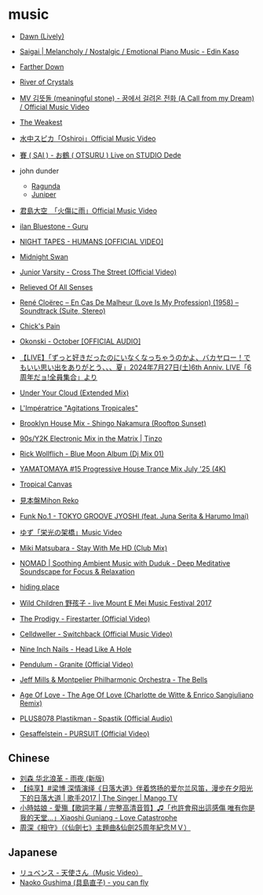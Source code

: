 # music

- [Dawn (Lively)](https://www.youtube.com/watch?v=3c3bKc12HiE)
- [Saigai | Melancholy / Nostalgic / Emotional Piano Music - Edin Kaso](https://www.youtube.com/watch?v=McBaH6KEoOc)
- [Farther Down](https://www.youtube.com/watch?v=A696tMBAoA0)
- [River of Crystals](https://www.youtube.com/watch?v=h06FMAWt6NE)
- [MV 김뜻돌 (meaningful stone) - 꿈에서 걸려온 전화 (A Call from my Dream) / Official Music Video](https://www.youtube.com/watch?v=NtF031onc04)
- [The Weakest](https://www.youtube.com/watch?v=s9nRKlNAxCM)
- [水中スピカ「Oshiroi」Official Music Video](https://www.youtube.com/watch?v=eP8WMUvhNZ0)
- [賽 ( SAI ) - お鶴 ( OTSURU ) Live on STUDIO Dede](https://www.youtube.com/watch?v=3SEHEUEo3Zg)
- john dunder
    - [Ragunda](https://www.youtube.com/watch?v=9mJi4DSKGQc)
    - [Juniper](https://www.youtube.com/watch?v=0XYm1HTcn2c)
- [君島大空　「火傷に雨」Official Music Video](https://www.youtube.com/watch?v=G4wttUUKKZc)
- [ilan Bluestone - Guru](https://www.youtube.com/watch?v=vLRw9aFsX0A)
- [NIGHT TAPES - HUMANS [OFFICIAL VIDEO]](https://www.youtube.com/watch?v=SxiiAhYK1L8)
- [Midnight Swan](https://www.youtube.com/watch?v=JA8vM_wil7E)
- [Junior Varsity - Cross The Street (Official Video)](https://www.youtube.com/watch?v=YZknce_ckCk)
- [Relieved Of All Senses](https://www.youtube.com/watch?v=FGo8aTdS5WI)
- [René Cloërec – En Cas De Malheur (Love Is My Profession) (1958) – Soundtrack (Suite, Stereo)](https://youtu.be/CsIBIRgSaUI)
- [Chick's Pain](https://www.youtube.com/watch?v=qrjhWNkL-bY)
- [Okonski - October [OFFICIAL AUDIO]](https://www.youtube.com/watch?v=250pyFr2Mrg)
- [【LIVE】「ずっと好きだったのにいなくなっちゃうのかよ、バカヤロー！でもいい思い出をありがとう、、、夏」2024年7月27日(土)6th Anniv. LIVE「6周年だョ!全員集合」より](https://www.youtube.com/watch?v=yZGyiOH0U5o)
- [Under Your Cloud (Extended Mix)](https://www.youtube.com/watch?v=m1wDiLOvNK0)
- [L'Impératrice "Agitations Tropicales"](https://www.youtube.com/watch?v=er9q7YA5WyU)


- [Brooklyn House Mix - Shingo Nakamura (Rooftop Sunset)](https://youtu.be/eNppfpMXOJY)
- [90s/Y2K Electronic Mix in the Matrix | Tinzo](https://youtu.be/vB3coR4anxk)
- [Rick Wollflich - Blue Moon Album (Dj Mix 01)](https://youtu.be/bcCkrgkmYz4)
- [YAMATOMAYA #15 Progressive House Trance Mix July '25 (4K)](https://www.youtube.com/watch?v=UggaqSlOXNs&list=RDUggaqSlOXNs&start_radio=1)
- [Tropical Canvas](https://www.youtube.com/watch?v=hWMDUT1r-Oo)
- [見本盤Mihon Reko](https://www.youtube.com/@mihonreko)
- [Funk No.1 - TOKYO GROOVE JYOSHI (feat. Juna Serita & Harumo Imai)](https://youtu.be/3K8dNctci1Y)
- [ゆず「栄光の架橋」Music Video](https://youtu.be/PRJoAPH0ZGo)


- [Miki Matsubara - Stay With Me HD (Club Mix)](https://www.youtube.com/watch?v=QNYT9wVwQ8A)
- [NOMAD | Soothing Ambient Music with Duduk - Deep Meditative Soundscape for Focus & Relaxation](https://www.youtube.com/watch?v=_sON_ObYoKI)
- [hiding place](https://www.youtube.com/watch?v=nrX3dKOv_6U)
- [Wild Children 野孩子 - live Mount E Mei Music Festival 2017](https://www.youtube.com/watch?v=c_2QMwcKV0k)
- [The Prodigy - Firestarter (Official Video)](https://www.youtube.com/watch?v=wmin5WkOuPw&list=OLAK5uy_nbu0DKxCp5OP98AijYW81mL6QqB3gIzYk)
- [Celldweller - Switchback (Official Music Video)](https://www.youtube.com/watch?v=5haUDLGriEM)
- [Nine Inch Nails - Head Like A Hole](https://www.youtube.com/watch?v=ao-Sahfy7Hg)
- [Pendulum - Granite (Official Video)](https://www.youtube.com/watch?v=j6JhI4fVxPQ)
- [Jeff Mills & Montpelier Philharmonic Orchestra - The Bells](https://www.youtube.com/watch?v=STpOak4iAJY)
- [Age Of Love - The Age Of Love (Charlotte de Witte & Enrico Sangiuliano Remix)](https://www.youtube.com/watch?v=0YVvcTIGy40)
- [PLUS8078 Plastikman - Spastik (Official Audio)](https://www.youtube.com/watch?v=6TYsOMYaz6E)
- [Gesaffelstein - PURSUIT (Official Video)](https://www.youtube.com/watch?v=oRSijEW_cDM)

## Chinese

- [刘森 华北浪革 - 雨夜 (新版)](https://www.youtube.com/watch?v=lIt5qs5k7Fo)
- [【纯享】#梁博 深情演绎《日落大道》伴着悠扬的爱尔兰风笛，漫步在夕阳光下的日落大道 | 歌手2017 | The Singer | Mango TV](https://www.youtube.com/watch?v=ORN1rFN7fgE)
- [小時姑娘 - 愛殤【歌詞字幕 / 完整高清音質】♫「也許會飛出這感傷 唯有你是我的天堂...」Xiaoshi Guniang - Love Catastrophe](https://www.youtube.com/watch?v=z0olJhzGe7I)
- [周深《相守》（《仙劍七》主題曲&仙劍25周年紀念ＭＶ）](https://www.youtube.com/watch?v=SUQ1Se8cYjE)

## Japanese

- [リュベンス - 天使さん（Music Video）](https://www.youtube.com/watch?v=lOTIxtrhdIA)
- [Naoko Gushima (具島直子) - you can fly](https://www.youtube.com/watch?v=9K-lgiTaWAU)
